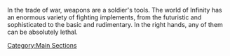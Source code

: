 {{section-main-sections}}
{{n5-section-ammo-and-weaponry}}


In the trade of war, weapons are a soldier's tools. The world of Infinity has an enormous variety of fighting implements, from the futuristic and sophisticated to the basic and rudimentary. In the right hands, any of them can be absolutely lethal.






[[Category:Main Sections]]